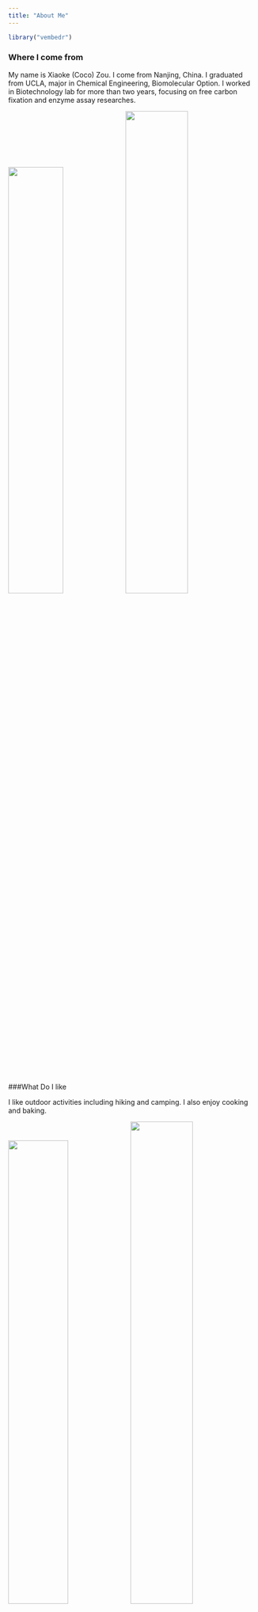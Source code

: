 ```yaml
---
title: "About Me"
---
```


```r
library("vembedr")

```

### Where I come from
My name is Xiaoke (Coco) Zou. I come from Nanjing, China. I graduated from UCLA, major in Chemical Engineering, Biomolecular Option. I worked in Biotechnology lab for more than two years, focusing on free carbon fixation and enzyme assay researches.

<img src="./images/lab.jpg" style="width:47%"><img src="./images/me.png" style="width:50%">

###What Do I like

I like outdoor activities including hiking and camping. I also enjoy cooking and baking. 

<img src="./images/mehiking.jpg" style="width:49%"><img src="./images/mehiking2.jpg" style="width:50%">

<img src="./images/mejumping.jpg" style="width:49%"><img src="./images/mecooking.jpg" style="width:49%">

I learnt how to play piano when I was a kid. 

```r
embed_url("https://youtu.be/ywJhy2zp4To")
```

I have a lovely totoro. His name is Bubble. 

<img src="./images/tuotuo1.jpg" style="width:37%"><img src="./images/tuotuo2.jpg" style="width:49%">

